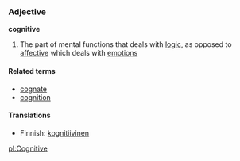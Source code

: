===Adjective===
'''cognitive'''

#The part of mental functions that deals with [[logic]], as opposed to [[affective]] which deals with [[emotion]]s

====Related terms====
*[[cognate]]
*[[cognition]]

==== Translations ====
*Finnish: [[kognitiivinen]]

[[pl:Cognitive]]